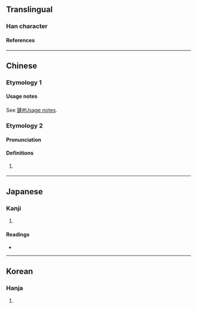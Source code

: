 {{also|鏟|铲}}
{{character info}}
{{character info|0x2F823}}
==Translingual==

===Han character===
{{Han char|rn=18|rad=刀|as=11|sn=13|four=02200|canj=YMLN|ids=⿰産刂(GV),⿰產刂(HTJK)}}

====References====
{{Han ref|kx=0143.150|dkj=02143|dj=0324.020|hdz=10354.110|uh=5277}}
{{Han ref|uh=2F823}}

----

==Chinese==
{{zh-forms|s=铲}}

===Etymology 1===
{{zh-see|鏟|v}}

====Usage notes====
See [[鏟#Usage notes]].

===Etymology 2===

====Pronunciation====
{{zh-pron
|mn=thóaⁿ
|cat=v
}}

====Definitions====
{{zh-hanzi}}

# {{lb|zh|Hokkien}} {{zh-alt-form|㔊|thóaⁿ}}

----

==Japanese==

===Kanji===
{{ja-kanji|grade=|rs=刀11}}

# {{rfdef|ja|sort=刀11}}

====Readings====
* {{ja-readings|on=さん, せん|kun=けず-る}}

----

==Korean==

===Hanja===
{{ko-hanja|hangeul=산|rv=san|mr=san}}

# {{rfdef|ko|sort=刀11}}